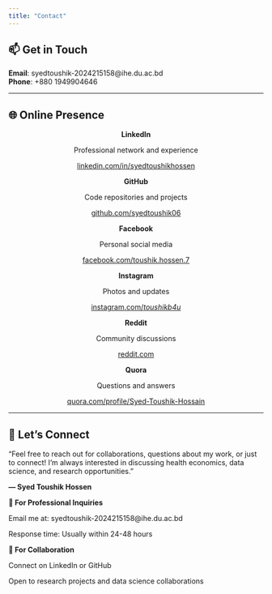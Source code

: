 ```yaml
---
title: "Contact"
---
```


::: {.content-section}

## 📫 Get in Touch

::: {.info-box}
**Email**: syedtoushik-2024215158@ihe.du.ac.bd  
**Phone**: +880 1949904646
:::

---

## 🌐 Online Presence

::: {.card-grid}

::: {.card style="text-align:center;"}
**LinkedIn**

Professional network and experience

[linkedin.com/in/syedtoushikhossen](https://www.linkedin.com/in/syedtoushikhossen)
:::

::: {.card style="text-align:center;"}
**GitHub**

Code repositories and projects

[github.com/syedtoushik06](https://github.com/syedtoushik06)
:::

::: {.card style="text-align:center;"}
**Facebook**

Personal social media

[facebook.com/toushik.hossen.7](https://www.facebook.com/toushik.hossen.7)
:::

::: {.card style="text-align:center;"}
**Instagram**

Photos and updates

[instagram.com/_toushikb4u_](https://www.instagram.com/_toushikb4u_/)
:::

::: {.card style="text-align:center;"}
**Reddit**

Community discussions

[reddit.com](https://www.reddit.com/)
:::

::: {.card style="text-align:center;"}
**Quora**

Questions and answers

[quora.com/profile/Syed-Toushik-Hossain](https://bn.quora.com/profile/Syed-Toushik-Hossain)
:::

:::

---

## 💬 Let's Connect

::: {.quote}
"Feel free to reach out for collaborations, questions about my work, or just to connect! I'm always interested in discussing health economics, data science, and research opportunities."

**— Syed Toushik Hossen**
:::

::: {.card-grid}

::: {.card}
**📧 For Professional Inquiries**

Email me at: syedtoushik-2024215158@ihe.du.ac.bd

Response time: Usually within 24-48 hours
:::

::: {.card}
**🤝 For Collaboration**

Connect on LinkedIn or GitHub

Open to research projects and data science collaborations
:::

:::

:::
